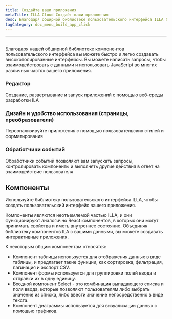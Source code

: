 ```yaml
---
title: Создайте ваши приложения
metaTitle: ILLA Cloud Создаёт ваши приложения
desc: Благодаря обширной библиотеке пользовательского интерфейса ILLA Cloud вы можете быстро и легко создавать хорошо отлаженные интерфейсы
tagCategory: doc_menu_build_app_click
---
```


* * *

## <Heading hidden>Создайте ваши приложения</Heading>

Благодаря нашей обширной библиотеке компонентов пользовательского интерфейса вы можете быстро и легко создавать высокополированные интерфейсы. Вы можете написать запросы, чтобы взаимодействовать с данными и использовать JavaScript во многих различных частях вашего приложения.

### Редактор

Создание, развертывание и запуск приложений с помощью веб-среды разработки ILA

### Дизайн и удобство использования (страницы, преобразователи)

Персонализируйте приложения с помощью пользовательских стилей и форматирования

### Обработчики событий

Обработчики событий позволяют вам запускать запросы, контролировать компоненты и выполнять другие действия в ответ на взаимодействие пользователя

## Компоненты <unk>

Используйте библиотеку пользовательского интерфейса ILLA, чтобы создать пользовательский интерфейс вашего приложения.

Компоненты являются неотъемлемой частью ILLA, и они функционируют аналогично React компонентов, в которых они могут принимать свойства и иметь внутреннее состояние. Объединяя библиотеку компонентов ILA с вашими данными, вы можете создавать интерактивные приложения.

К некоторым общим компонентам относятся:

-   Компонент таблицы используется для отображения данных в виде таблицы, и предлагает такие функции, как сортировка, фильтрация, пагинация и экспорт CSV.
-   Компонент формы используется для группировки полей ввода и отправки их в одну единицу.
-   Входной компонент Select - это комбинация выпадающего списка и поля ввода, которые позволяют пользователям либо выбрать значение из списка, либо ввести значение непосредственно в виде текста.
-   Компонент диаграммы используется для визуализации данных с помощью графиков.
